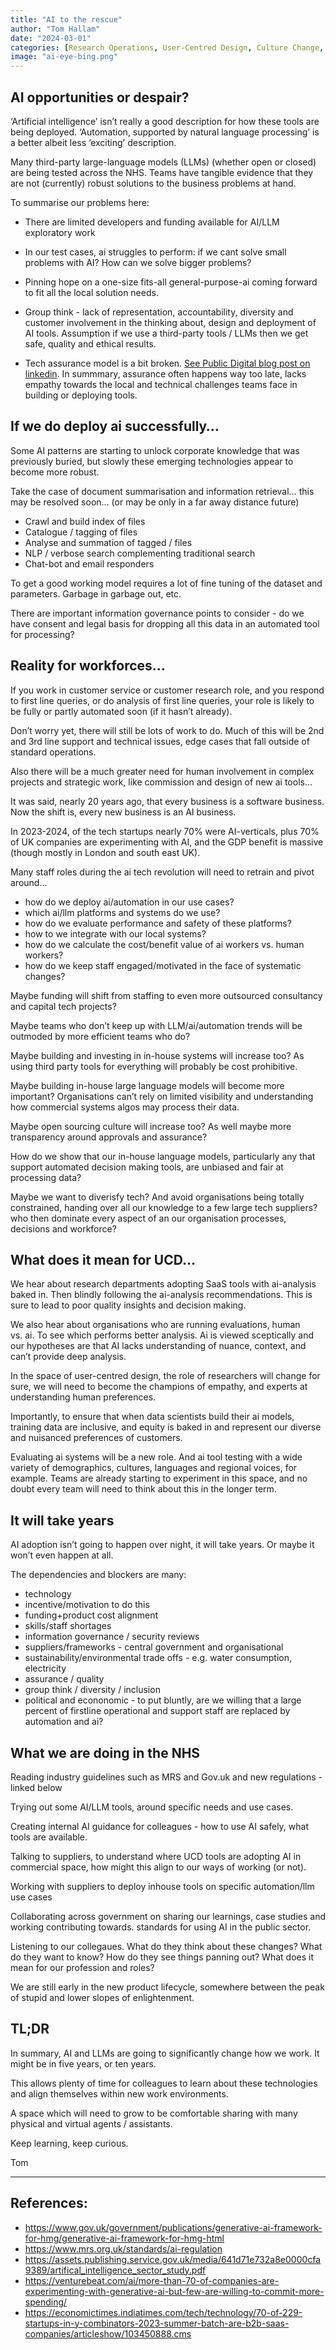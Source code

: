 ```yaml
---
title: "AI to the rescue"
author: "Tom Hallam"
date: "2024-03-01"
categories: [Research Operations, User-Centred Design, Culture Change, Tools, AI, UR Repo]
image: "ai-eye-bing.png"
---
```


## AI opportunities or despair?

‘Artificial intelligence’ isn’t really a good description for how these tools are being deployed. ‘Automation, supported by natural language processing’ is a better albeit less ‘exciting’ description.

Many third-party large-language models (LLMs) (whether open or closed) are being tested across the NHS. Teams have tangible evidence that they are not (currently) robust solutions to the business problems at hand. 

To summarise our problems here:

* There are limited developers and funding available for AI/LLM exploratory work

* In our test cases, ai struggles to perform: if we cant solve small problems with AI? How can we solve bigger problems?

* Pinning hope on a one-size fits-all general-purpose-ai coming forward to fit all the local solution needs.

* Group think - lack of representation, accountability, diversity and customer involvement in the thinking about, design and deployment of AI tools. Assumption if we use a third-party tools / LLMs then we get safe, quality and ethical results.

* Tech assurance model is a bit broken. [See Public Digital blog post on linkedin](https://www.linkedin.com/posts/chris-fleming-pd_developing-digital-services-in-health-requires-activity-7165982816579620864-0ieg){.external target="_blank"}. In summmary, assurance often happens way too late, lacks empathy towards the local and technical challenges teams face in building or deploying tools. 


## If we do deploy ai successfully...

Some AI patterns are starting to unlock corporate knowledge that was previously buried, but slowly these emerging technologies appear to become more robust.

Take the case of document summarisation and information retrieval… this may be resolved soon… (or may be only in a far away distance future)

* Crawl and build index of files
* Catalogue / tagging of files
* Analyse and summation of tagged / files
* NLP / verbose search complementing traditional search
* Chat-bot and email responders

To get a good working model requires a lot of fine tuning of the dataset and parameters. Garbage in garbage out, etc. 

There are important information governance points to consider - do we have consent and legal basis for dropping all this data in an automated tool for processing?


## Reality for workforces...

If you work in customer service or customer research role, and you respond to first line queries, or do analysis of first line queries, your role is likely to be fully or partly automated soon (if it hasn’t already).

Don't worry yet, there will still be lots of work to do. Much of this will be 2nd and 3rd line support and technical issues, edge cases that fall outside of standard operations.

Also there will be a much greater need for human involvement in complex projects and strategic work, like commission and design of new ai tools... 

It was said, nearly 20 years ago, that every business is a software business. Now the shift is, every new business is an AI business. 

In 2023-2024, of the tech startups nearly 70% were AI-verticals, plus 70% of UK companies are experimenting with AI, and the GDP benefit is massive (though mostly in London and south east UK).

Many staff roles during the ai tech revolution will need to retrain and pivot around... 

* how do we deploy ai/automation in our use cases?
* which ai/llm platforms and systems do we use? 
* how do we evaluate performance and safety of these platforms?
* how to we integrate with our local systems?
* how do we calculate the cost/benefit value of ai workers vs. human workers? 
* how do we keep staff engaged/motivated in the face of systematic changes?

Maybe funding will shift from staffing to even more outsourced consultancy and capital tech projects?

Maybe teams who don’t keep up with LLM/ai/automation trends will be outmoded by more efficient teams who do?

Maybe building and investing in in-house systems will increase too? As using third party tools for everything will probably be cost prohibitive.

Maybe building in-house large language models will become more important? Organisations can't rely on limited visibility and understanding how commercial systems algos may process their data.

Maybe open sourcing culture will increase too? As well maybe more transparency around approvals and assurance?

How do we show that our in-house language models, particularly any that support automated decision making tools, are unbiased and fair at processing data?

Maybe we want to diverisfy tech? And avoid organisations being totally constrained, handing over all our knowledge to a few large tech suppliers? who then dominate every aspect of an our organisation processes, decisions and workforce?


## What does it mean for UCD... 

We hear about research departments adopting SaaS tools with ai-analysis baked in. 
Then blindly following the ai-analysis recommendations. This is sure to lead to poor quality insights and decision making.

We also hear about organisations who are running evaluations, human vs. ai. To see which performs better analysis. Ai is viewed sceptically and our hypotheses are that AI lacks understanding of nuance, context, and can't provide deep analysis.

In the space of user-centred design, the role of researchers will change for sure, we will need to become the champions of empathy, and experts at understanding human preferences. 

Importantly, to ensure that when data scientists build their ai models, training data are inclusive, and equity is baked in and represent our diverse and nuisanced preferences of customers.

Evaluating ai systems will be a new role. And ai tool testing with a wide variety of demographics, cultures, languages and regional voices, for example. Teams are already starting to experiment in this space, and no doubt every team will need to think about this in the longer term.



## It will take years

AI adoption isn't going to happen over night, it will take years. Or maybe it won't even happen at all.

The dependencies and blockers are many:

* technology
* incentive/motivation to do this
* funding+product cost alignment
* skills/staff shortages
* information governance / security reviews 
* suppliers/frameworks - central government and organisational
* sustainability/environmental trade offs - e.g. water consumption, electricity
* assurance / quality
* group think / diversity / inclusion
* political and econonomic - to put bluntly, are we willing that a large percent of firstline operational and support staff are replaced by automation and ai?


## What we are doing in the NHS

Reading industry guidelines such as MRS and Gov.uk and new regulations - linked below

Trying out some AI/LLM tools, around specific needs and use cases.

Creating internal AI guidance for colleagues - how to use AI safely, what tools are available.

Talking to suppliers, to understand where UCD tools are adopting AI in commercial space, how might this align to our ways of working (or not).

Working with suppliers to deploy inhouse tools on specific automation/llm use cases

Collaborating across government on sharing our learnings, case studies and working contributing towards. standards for using AI in the public sector.

Listening to our collegaues. What do they think about these changes? What do they want to know? How do they see things panning out? What does it mean for our profession and roles?

We are still early in the new product lifecycle, somewhere between the peak of stupid and lower slopes of enlightenment.


## TL;DR

In summary, AI and LLMs are going to significantly change how we work. It might be in five years, or ten years. 

This allows plenty of time for colleagues to learn about these technologies and align themselves within new work environments. 

A space which will need to grow to be comfortable sharing with many physical and virtual agents / assistants. 

Keep learning, keep curious.

Tom



---

## References:

* [https://www.gov.uk/government/publications/generative-ai-framework-for-hmg/generative-ai-framework-for-hmg-html](https://www.gov.uk/government/publications/generative-ai-framework-for-hmg/generative-ai-framework-for-hmg-html){.external target="_blank"}
* [https://www.mrs.org.uk/standards/ai-regulation](https://www.mrs.org.uk/standards/ai-regulation){.external target="_blank"}
* [https://assets.publishing.service.gov.uk/media/641d71e732a8e0000cfa9389/artifical_intelligence_sector_study.pdf](https://assets.publishing.service.gov.uk/media/641d71e732a8e0000cfa9389/artifical_intelligence_sector_study.pdf){.external target="_blank"}
* [https://venturebeat.com/ai/more-than-70-of-companies-are-experimenting-with-generative-ai-but-few-are-willing-to-commit-more-spending/](https://venturebeat.com/ai/more-than-70-of-companies-are-experimenting-with-generative-ai-but-few-are-willing-to-commit-more-spending/){.external target="_blank"}
* [https://economictimes.indiatimes.com/tech/technology/70-of-229-startups-in-y-combinators-2023-summer-batch-are-b2b-saas-companies/articleshow/103450888.cms](https://economictimes.indiatimes.com/tech/technology/70-of-229-startups-in-y-combinators-2023-summer-batch-are-b2b-saas-companies/articleshow/103450888.cms){.external target="_blank"}